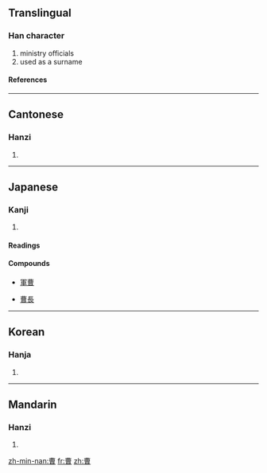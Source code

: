 {{see|曺}}

==Translingual==
===Han character===
{{Han char|rn=73|rad=曰|as=07|sn=11|four=5560<sub>6</sub>|canj=廿田日 (TWA)}}
# ministry officials
# used as a surname
====References====
{{Han ref|kx=0502.130|dkj=14297|dj=0876.030|hdz=21511.060|uh=66F9|ud=26361|bh=B1E4|bd=45540}}

----
==Cantonese==
===Hanzi===
{{yue-hanzi|jyut=|y=chou4}}
# {{defn|Cantonese}}

----
==Japanese==
===Kanji===
{{ja-kanji|grade=c|rs=曰07}}
# {{defn|Japanese}} 
====Readings====
{{ja-readings|on=[[そう]] (sō)|kun=[[つかさ]] (tsukasa), [[ともがら]] (tomogara), [[へや]] (heya)}}
====Compounds====
{{top4}}
*[[軍曹]]
{{mid4}}
*[[曹長]]
{{mid4}}
{{mid4}}
{{bottom}}
----

==Korean==
===Hanja===
{{ko-hanja|hangeul=조|eumhun=|rv=jo|mr=cho|y=co}}
# {{defn|Korean}}

----
==Mandarin==
===Hanzi===
{{cmn-hanzi|pin=[[cáo]] (cao2)|wg=ts'ao<sup>2</sup>}}
# {{defn|Mandarin}}


[[zh-min-nan:曹]]
[[fr:曹]]
[[zh:曹]]